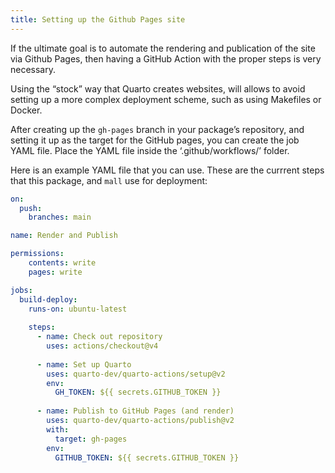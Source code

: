 ```yaml
---
title: Setting up the Github Pages site
---
```


If the ultimate goal is to automate the rendering and publication of the site
via Github Pages, then having a GitHub Action with the proper steps is very
necessary. 

Using the "stock" way that Quarto creates websites, will allows to avoid setting
up a more complex deployment scheme, such as using Makefiles or Docker. 

After creating up the `gh-pages` branch in your package's repository, and 
setting it up as the target for the GitHub pages, you can create the job YAML
file. Place the YAML file inside the '.github/workflows/' folder. 

Here is an example YAML file that you can use. These are the currrent steps that
this package, and `mall` use for deployment:

```yaml
on:
  push:
    branches: main

name: Render and Publish

permissions:
    contents: write
    pages: write

jobs:
  build-deploy:
    runs-on: ubuntu-latest
    
    steps:
      - name: Check out repository
        uses: actions/checkout@v4
        
      - name: Set up Quarto
        uses: quarto-dev/quarto-actions/setup@v2
        env:
          GH_TOKEN: ${{ secrets.GITHUB_TOKEN }}
          
      - name: Publish to GitHub Pages (and render)
        uses: quarto-dev/quarto-actions/publish@v2
        with:
          target: gh-pages
        env:
          GITHUB_TOKEN: ${{ secrets.GITHUB_TOKEN }}

```
